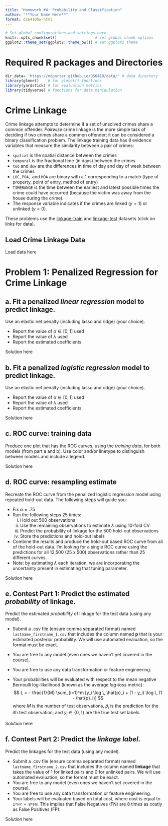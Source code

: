 ```yaml
---
title: "Homework #4: Probability and Classification" 
author: "**Your Name Here**"
format: ds6410hw-html
---
```


```r
# Set global configurations and settings here
knitr::opts_chunk$set()                 # set global chunk options
ggplot2::theme_set(ggplot2::theme_bw()) # set ggplot2 theme
```

# Required R packages and Directories {.unnumbered .unlisted}

```r
dir_data= 'https://mdporter.github.io/DS6410/data/' # data directory
library(glmnet)    # for glmnet() functions
library(yardstick) # for evaluation metrics
library(tidyverse) # functions for data manipulation  
```


# Crime Linkage

Crime linkage attempts to determine if a set of unsolved crimes share a common offender. *Pairwise* crime linkage is the more simple task of deciding if two crimes share a common offender; it can be considered a binary classification problem. The linkage training data has 8 evidence variables that measure the similarity between a pair of crimes:

- `spatial` is the spatial distance between the crimes
- `temporal` is the fractional time (in days) between the crimes
- `tod` and `dow` are the differences in time of day and day of week between the crimes
- `LOC`, `POA,` and `MOA` are binary with a 1 corresponding to a match (type of property, point of entry, method of entry)
- `TIMERANGE` is the time between the earliest and latest possible times the crime could have occurred (because the victim was away from the house during the crime).
- The response variable indicates if the crimes are linked ($y=1$) or unlinked ($y=0$).


These problems use the [linkage-train](https://mdporter.github.io/DS6030/data/linkage_train.csv) and [linkage-test](https://mdporter.github.io/DS6030/data/linkage_test.csv) datasets (click on links for data). 


## Load Crime Linkage Data

::: {.callout-note title="Solution"}
Load data here
:::

# Problem 1: Penalized Regression for Crime Linkage

## a. Fit a penalized *linear regression* model to predict linkage. 

Use an elastic net penalty (including lasso and ridge) (your choice). 

- Report the value of $\alpha \in [0, 1]$ used 
- Report the value of $\lambda$ used
- Report the estimated coefficients


::: {.callout-note title="Solution"}
Solution here
:::


## b. Fit a penalized *logistic regression* model to predict linkage. 

Use an elastic net penalty (including lasso and ridge) (your choice). 

- Report the value of $\alpha \in [0, 1]$ used 
- Report the value of $\lambda$ used
- Report the estimated coefficients

::: {.callout-note title="Solution"}
Solution here
:::

## c. ROC curve: training data

Produce one plot that has the ROC curves, using the *training data*, for both models (from part a and b). Use color and/or linetype to distinguish between models and include a legend.    

::: {.callout-note title="Solution"}
Solution here
:::


## d. ROC curve: resampling estimate

Recreate the ROC curve from the penalized logistic regression model using repeated hold-out data. The following steps will guide you:

- Fix $\alpha=.75$ 
- Run the following steps 25 times:
    i. Hold out 500 observations
    ii. Use the remaining observations to estimate $\lambda$ using 10-fold CV
    iii. Predict the probability of linkage for the 500 hold-out observations
    iv. Store the predictions and hold-out labels
- Combine the results and produce the hold-out based ROC curve from all of the hold-out data. I'm looking for a single ROC curve using the predictions for all 12,500 (25 x 500) observations rather than 25 different curves. 
- Note: by estimating $\lambda$ each iteration, we are incorporating the uncertainty present in estimating that tuning parameter. 
    
::: {.callout-note title="Solution"} 
Solution here
:::

## e. Contest Part 1: Predict the estimated *probability* of linkage. 

Predict the estimated *probability* of linkage for the test data (using any model). 

- Submit a .csv file (ensure comma separated format) named `lastname_firstname_1.csv` that includes the column named **p** that is your estimated posterior probability. We will use automated evaluation, so the format must be exact. 
- You are free to any model (even ones we haven't yet covered in the course).
- You are free to use any data transformation or feature engineering.
   
- Your probabilities will be evaluated with respect to the mean negative Bernoulli log-likelihood (known as the average *log-loss* metric):
$$ 
L = - \frac{1}{M} \sum_{i=1}^m [y_i \log \, \hat{p}_i + (1 - y_i) \log \, (1 - \hat{p}_i)]
$$
where $M$ is the number of test observations, $\hat{p}_i$ is the prediction for the $i$th test observation, and $y_i \in \{0,1\}$ are the true test set labels. 

::: {.callout-note title="Solution"}
Solution here
:::

## f. Contest Part 2: Predict the *linkage label*. 

Predict the linkages for the test data (using any model). 

- Submit a .csv file (ensure comma separated format) named `lastname_firstname_2.csv` that includes the column named **linkage** that takes the value of 1 for linked pairs and 0 for unlinked pairs. We will use automated evaluation, so the format must be exact. 
- You are free to any model (even ones we haven't yet covered in the course).
- You are free to use any data transformation or feature engineering.
- Your labels will be evaluated based on total cost, where cost is equal to `1*FP + 8*FN`. This implies that False Negatives (FN) are 8 times as costly as False Positives (FP).    

::: {.callout-note title="Solution"}
Solution here
:::